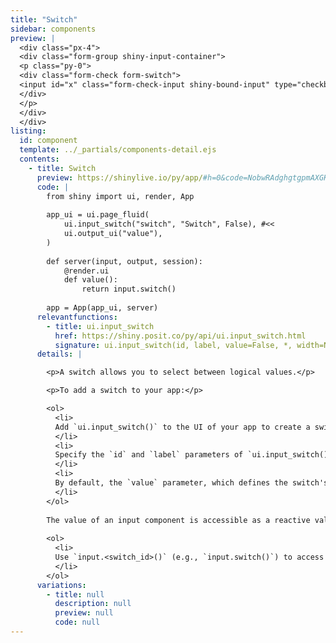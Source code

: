 ```yaml
---
title: "Switch"
sidebar: components 
preview: |
  <div class="px-4">
  <div class="form-group shiny-input-container">
  <p class="py-0">
  <div class="form-check form-switch">
  <input id="x" class="form-check-input shiny-bound-input" type="checkbox" checked> <label class="form-check-label" for="x">Make it switchable</label>
  </div>
  </p>
  </div>
  </div>
listing:
  id: component
  template: ../_partials/components-detail.ejs
  contents:
    - title: Switch
      preview: https://shinylive.io/py/app/#h=0&code=NobwRAdghgtgpmAXGKAHVA6VBPMAaMAYwHsIAXOcpMAMwCdiYACAZwAsBLCbJjmVYnTJMArhzxM6lACZw6EgILoAOhFVpUAfTFMAvKI5YoAcziaaAGzHSAFKqYODGLqhFlNLAO4cyhNnbAvHz9lfCZQgGVvXzZQiQAxKAsWOABKPHtHMQxiN1d3MQCANySROFD01VTVVVkaVjkiuRsXNwlcsnyJFJYWDlJUxEyHAAEO-OGmEakIWToMMUm6phKrOBtBycdJODIROgheCHyMIJiNmuh0PSYlVBsNbXEGuia6VLAAXwBdIA
      code: |
        from shiny import ui, render, App
        
        app_ui = ui.page_fluid(
            ui.input_switch("switch", "Switch", False), #<<
            ui.output_ui("value"),
        )
        
        def server(input, output, session):
            @render.ui
            def value():
                return input.switch()
        
        app = App(app_ui, server)
      relevantfunctions:
        - title: ui.input_switch
          href: https://shiny.posit.co/py/api/ui.input_switch.html
          signature: ui.input_switch(id, label, value=False, *, width=None)
      details: |

        <p>A switch allows you to select between logical values.</p>

        <p>To add a switch to your app:</p>

        <ol>
          <li>
          Add `ui.input_switch()` to the UI of your app to create a switch. Where you call this function will determine where the switch will appear within the app's layout. 
          </li>
          <li>
          Specify the `id` and `label` parameters of `ui.input_switch()` to define the identifier and label of the switch. 
          </li>
          <li>
          By default, the `value` parameter, which defines the switch's initial value, is `False`. If you'd like the initial value to be `True`, set `value` equal to `True`.
          </li>
        </ol>
        
        The value of an input component is accessible as a reactive value within the `server()` function. To access the value of a switch:</p>
        
        <ol>
          <li>
          Use `input.<switch_id>()` (e.g., `input.switch()`) to access the value of the switch. The server value of a switch is `True` if checked and `False` otherwise. 
          </li>
        </ol>
      variations:
        - title: null
          description: null
          preview: null
          code: null
---
```


:::{.component}
:::







